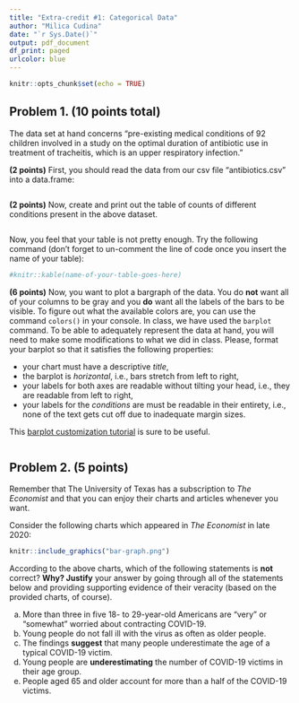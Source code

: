 ```yaml
---
title: "Extra-credit #1: Categorical Data"
author: "Milica Cudina"
date: "`r Sys.Date()`"
output: pdf_document
df_print: paged
urlcolor: blue
---
```


```r
knitr::opts_chunk$set(echo = TRUE)
```

## Problem 1. **(10 points total)**
The data set at hand concerns "pre-existing medical conditions of 92 children involved in a study on the optimal duration of antibiotic use in treatment of tracheitis, which is an upper respiratory infection."

**(2 points)**
First, you should read the data from our csv file "antibiotics.csv" into a data.frame:

```r

```

**(2 points)**
Now, create and print out the table of counts of different conditions present in the above dataset. 
```r

```
Now, you feel that your table is not pretty enough. Try the following command (don't forget to un-comment the line of code once you insert the name of your table): 
```r
#knitr::kable(name-of-your-table-goes-here)

```

**(6 points)**
Now, you want to plot a bargraph of the data. You do **not** want all of your columns to be gray and you **do** want all the labels of the bars to be visible. To figure out what the available colors are, you can use the command `colors()` in your console. In class, we have used the `barplot` command. To be able to adequately represent the data at hand, you will need to make some modifications to what we did in class. Please, format your barplot so that it satisfies the following properties:

- your chart must have a descriptive *title*, 
- the barplot is *horizontal*, i.e., bars stretch from left to right, 
- your labels for both axes are readable without tilting your head, i.e., they are readable from left to right, 
- your labels for the *conditions* are must be readable in their entirety, i.e., none of the text gets cut off due to inadequate margin sizes. 

This [barplot customization tutorial](https://www.r-graph-gallery.com/210-custom-barplot-layout.html) is sure to be useful. 

```r

```

\newpage

## Problem 2. **(5 points)**
Remember that The University of Texas has a subscription to *The Economist* and that you can enjoy their charts and articles whenever you want. 

Consider the following charts which appeared in *The Economist* in late 2020:

```r
knitr::include_graphics("bar-graph.png")
```

According to the above charts, which of the following statements is **not** correct? **Why? Justify** your answer by going through all of the statements below and providing supporting evidence of their veracity (based on the provided charts, of course). 

a. More than three in five 18- to 29-year-old Americans are “very” or “somewhat” worried about contracting COVID-19.
b. Young people do not fall ill with the virus as often as older people.
c. The findings **suggest** that many people underestimate the age of a typical COVID-19 victim.
d. Young people are **underestimating** the number of COVID-19 victims in their age group.
e. People aged 65 and older account for more than a half of the COVID-19 victims.

